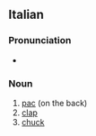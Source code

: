 ==Italian==

===Pronunciation===
* {{rhymes|it|akka}}

===Noun===
{{it-noun|f}}

# [[pac]] (on the back)
# [[clap]]
# [[chuck]]